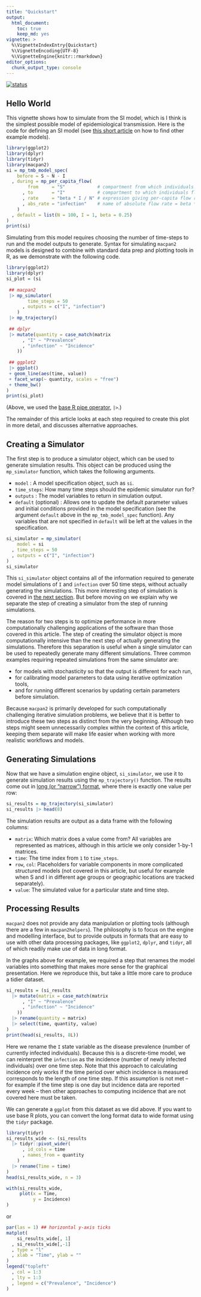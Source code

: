 ```yaml
---
title: "Quickstart"
output: 
  html_document:
    toc: true
    keep_md: yes
vignette: >
  %\VignetteIndexEntry{Quickstart}
  %\VignetteEncoding{UTF-8}
  %\VignetteEngine{knitr::rmarkdown}
editor_options: 
  chunk_output_type: console
---
```


[![status](https://img.shields.io/badge/status-stable-green)](https://canmod.github.io/macpan2/articles/vignette-status#stable)

## Hello World

This vignette shows how to simulate from the SI model, which is I think is the simplest possible model of epidemiological transmission. Here is the code for defining an SI model (see [this short article](https://canmod.github.io/macpan2/articles/example_models) on how to find other example models).
```r
library(ggplot2)
library(dplyr)
library(tidyr)
library(macpan2)
si = mp_tmb_model_spec(
    before = S ~ N - I
  , during = mp_per_capita_flow(
        from     = "S"            # compartment from which individuals flow
      , to       = "I"            # compartment to which individuals flow
      , rate     = "beta * I / N" # expression giving per-capita flow rate
      , abs_rate = "infection"    # name of absolute flow rate = beta * I * S/N
    )
  , default = list(N = 100, I = 1, beta = 0.25)
)
print(si)
```

Simulating from this model requires choosing the number of time-steps to run and the model outputs to generate. Syntax for simulating `macpan2` models is designed to combine with standard data prep and plotting tools in R, as we demonstrate with the following code.
```r
library(ggplot2)
library(dplyr)
si_plot = (si
 
 ## macpan2
 |> mp_simulator(
        time_steps = 50
      , outputs = c("I", "infection")
    )
 |> mp_trajectory()
 
 ## dplyr
 |> mutate(quantity = case_match(matrix
      , "I" ~ "Prevalence"
      , "infection" ~ "Incidence"
    ))
 
 ## ggplot2
 |> ggplot() 
 + geom_line(aes(time, value)) 
 + facet_wrap(~ quantity, scales = "free")
 + theme_bw()
)
print(si_plot)
```

(Above, we used the [base R pipe operator](https://www.tidyverse.org/blog/2023/04/base-vs-magrittr-pipe/#pipes), `|>`.)

The remainder of this article looks at each step required to create this plot in more detail, and discusses alternative approaches.

## Creating a Simulator

The first step is to produce a simulator object, which can be used to generate simulation results. This object can be produced using the `mp_simulator` function, which takes the following arguments.

- `model` : A model specification object, such as `si`.
- `time_steps`: How many time steps should the epidemic simulator run for? 
- `outputs` : The model variables to return in simulation output.
- `default` (optional) : Allows one to update the default parameter values and initial conditions provided in the model specification (see the argument `default` above in the `mp_tmb_model_spec` function). Any variables that are not specified in `default` will be left at the values in the specification.

```r
si_simulator = mp_simulator(
    model = si 
  , time_steps = 50
  , outputs = c("I", "infection")
)
si_simulator
```

This `si_simulator` object contains all of the information required to generate model simulations of `I` and `infection` over 50 time steps, without actually generating the simulations. This more interesting step of simulation is covered in [the next section](#generating-simulations). But before moving on we explain why we separate the step of creating a simulator from the step of running simulations.

The reason for two steps is to optimize performance in more computationally challenging applications of the software than those covered in this article. The step of creating the simulator object is more computationally intensive than the next step of actually generating the simulations. Therefore this separation is useful when a single simulator can be used to repeatedly generate many different simulations. Three common examples requiring repeated simulations from the same simulator are:

* for models with stochasticity so that the output is different for each run,
* for calibrating model parameters to data using iterative optimization tools,
* and for running different scenarios by updating certain parameters before simulation.

Because `macpan2` is primarily developed for such computationally challenging iterative simulation problems, we believe that it is better to introduce these two steps as distinct from the very beginning. Although two steps might seem unnecessarily complex within the context of this article, keeping them separate will make life easier when working with more realistic workflows and models. 

## Generating Simulations

Now that we have a simulation engine object,  `si_simulator`, we use it to generate simulation results using the `mp_trajectory()` function. The results come out in [long (or "narrow") format](https://en.wikipedia.org/wiki/Wide_and_narrow_data), where there is exactly one value per row:

```r
si_results = mp_trajectory(si_simulator)
si_results |> head(8)
```

The simulation results are output as a data frame with the following columns:

- `matrix`: Which matrix does a value come from? All variables are represented as matrices, although in this article we only consider 1-by-1 matrices.
- `time`: The time index from `1` to `time_steps`.
- `row`, `col`: Placeholders for variable components in more complicated structured models (not covered in this article, but useful for example when S and I in different age groups or geographic locations are tracked separately).
- `value`: The simulated value for a particular state and time step.

## Processing Results

`macpan2` does not provide any data manipulation or plotting tools (although there are a few in `macpan2helpers`). The philosophy is to focus on the engine and modelling interface, but to provide outputs in formats that are easy to use with other data processing packages, like `ggplot2`, `dplyr`, and `tidyr`, all of which readily make use of data in long format.

In the graphs above for example, we required a step that renames the model variables into something that makes more sense for the graphical presentation. Here we reproduce this, but take a little more care to produce a tidier dataset.
```r
si_results = (si_results
  |> mutate(matrix = case_match(matrix
      , "I" ~ "Prevalence"
      , "infection" ~ "Incidence"
    ))
  |> rename(quantity = matrix)
  |> select(time, quantity, value)
)
print(head(si_results, 8L))
```

Here we rename the `I` state variable as the disease prevalence (number of currently infected individuals). Because this is a discrete-time model, we can reinterpret the `infection` as the incidence (number of newly infected individuals) over one time step. Note that this approach to calculating incidence only works if the time period over which incidence is measured corresponds to the length of one time step. If this assumption is not met -- for example if the time step is one day but incidence data are reported every week -- then other approaches to computing incidence that are not covered here must be taken.

We can generate a `ggplot` from this dataset as we did above. If you want to use base R plots, you can convert the long format data to wide format using the `tidyr` package.
```r
library(tidyr)
si_results_wide <- (si_results
  |> tidyr::pivot_wider(
      , id_cols = time
      , names_from = quantity
    )
  |> rename(Time = time)
)
head(si_results_wide, n = 3)
```

```r
with(si_results_wide,
     plot(x = Time,
          y = Incidence)
)
```

or

```r
par(las = 1) ## horizontal y-axis ticks
matplot(
    si_results_wide[, 1]
  , si_results_wide[,-1]
  , type = "l"
  , xlab = "Time", ylab = ""
)
legend("topleft"
  , col = 1:3
  , lty = 1:3
  , legend = c("Prevalence", "Incidence")
)
```
